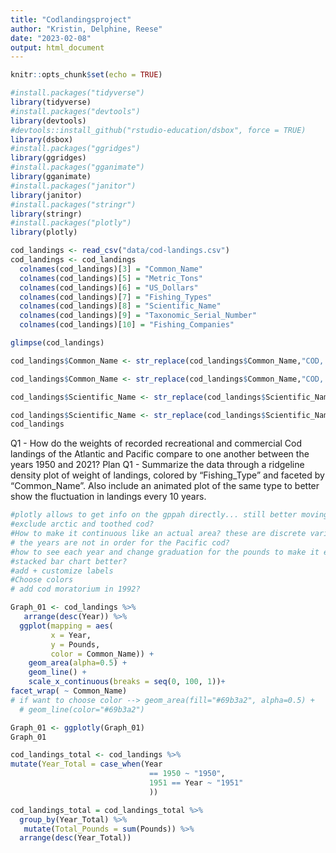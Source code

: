 ```yaml
---
title: "Codlandingsproject"
author: "Kristin, Delphine, Reese"
date: "2023-02-08"
output: html_document
---
```


```r
knitr::opts_chunk$set(echo = TRUE)
```

```r
#install.packages("tidyverse")
library(tidyverse)
#install.packages("devtools")
library(devtools)
#devtools::install_github("rstudio-education/dsbox", force = TRUE)
library(dsbox)
#install.packages("ggridges")
library(ggridges)
#install.packages("gganimate")
library(gganimate)
#install.packages("janitor")
library(janitor)
#install.packages("stringr")
library(stringr)
#install.packages("plotly")
library(plotly)
```

```r
cod_landings <- read_csv("data/cod-landings.csv")
cod_landings <- cod_landings 
  colnames(cod_landings)[3] = "Common_Name"
  colnames(cod_landings)[5] = "Metric_Tons"
  colnames(cod_landings)[6] = "US_Dollars"
  colnames(cod_landings)[7] = "Fishing_Types"
  colnames(cod_landings)[8] = "Scientific_Name"
  colnames(cod_landings)[9] = "Taxonomic_Serial_Number"
  colnames(cod_landings)[10] = "Fishing_Companies"
```
```r
glimpse(cod_landings)
```
```r
cod_landings$Common_Name <- str_replace(cod_landings$Common_Name,"COD, PACIFIC", "Pacific_Cod")

cod_landings$Common_Name <- str_replace(cod_landings$Common_Name,"COD, ATLANTIC", "Atlantic_Cod")

cod_landings$Scientific_Name <- str_replace(cod_landings$Scientific_Name, "Gadus macrocephalus", "Gadus_macrocephalus")

cod_landings$Scientific_Name <- str_replace(cod_landings$Scientific_Name, "Gadus morhua", "Gadus_morhua")
cod_landings
```


Q1 - How do the weights of recorded recreational and commercial Cod landings of the Atlantic and Pacific compare to one another between the years 1950 and 2021?
Plan Q1 - Summarize the data through a ridgeline density plot of weight of landings, colored by “Fishing_Type” and faceted by “Common_Name”. Also include an animated plot of the same type to better show the fluctuation in landings every 10 years. 

```r
#plotly allows to get info on the gppah directly... still better moving
#exclude arctic and toothed cod?
#How to make it continuous like an actual area? these are discrete variables
# the years are not in order for the Pacific cod?
#how to see each year and change graduation for the pounds to make it easier?
#stacked bar chart better?
#add + customize labels
#Choose colors
# add cod moratorium in 1992?

Graph_01 <- cod_landings %>% 
   arrange(desc(Year)) %>%
  ggplot(mapping = aes(
         x = Year,
         y = Pounds,
         color = Common_Name)) +
    geom_area(alpha=0.5) +
    geom_line() +
    scale_x_continuous(breaks = seq(0, 100, 1))+
facet_wrap( ~ Common_Name)
# if want to choose color --> geom_area(fill="#69b3a2", alpha=0.5) +
  # geom_line(color="#69b3a2") 

Graph_01 <- ggplotly(Graph_01)
Graph_01

```

```r
cod_landings_total <- cod_landings %>%  
mutate(Year_Total = case_when(Year 
                               == 1950 ~ "1950",
                               1951 == Year ~ "1951"
                               ))
```


```r
cod_landings_total = cod_landings_total %>%
  group_by(Year_Total) %>%
   mutate(Total_Pounds = sum(Pounds)) %>%
  arrange(desc(Year_Total)) 
 
  
  
```

